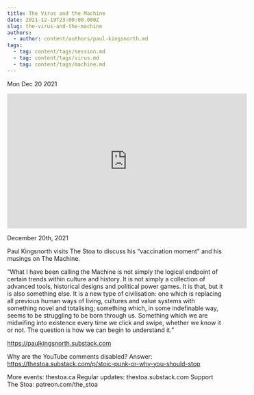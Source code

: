 ```yaml
---
title: The Virus and the Machine
date: 2021-12-19T23:00:00.000Z
slug: the-virus-and-the-machine
authors:
  - author: content/authors/paul-kingsnorth.md
tags:
  - tag: content/tags/session.md
  - tag: content/tags/virus.md
  - tag: content/tags/machine.md
---
```






Mon Dec 20 2021

<iframe width="560" height="315" src="https://www.youtube.com/embed/NmvQPsFnvA8" title="The Virus and the Machine w/ Paul Kingsnorth" frameborder="0" allow="accelerometer; autoplay; clipboard-write; encrypted-media; gyroscope; picture-in-picture" allowfullscreen ></iframe>

December 20th, 2021

Paul Kingsnorth visits The Stoa to discuss his “vaccination moment” and his musings on The Machine.

“What I have been calling the Machine is not simply the logical endpoint of certain trends within culture and history. It is not simply a collection of advanced tools, historical designs and political power games. It is that, but it is also something else. It is a new type of civilisation: one which is replacing all previous human ways of living, cultures and value systems with something novel and totalising; something which, in some indefinable way, seems to be struggling to be born through us. Something which we are midwifing into existence every time we click and swipe, whether we know it or not. The question is how we can begin to understand it.”

https://paulkingsnorth.substack.com

Why are the YouTube comments disabled? Answer: https://thestoa.substack.com/p/stoic-punk-or-why-you-should-stop

More events: thestoa.ca
Regular updates: thestoa.substack.com
Support The Stoa: patreon.com/the_stoa



